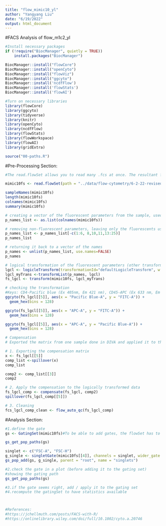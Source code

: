 ```yaml
---
title: "flow_mimic10_yl"
author: "Yangyang Liu"
date: "6/19/2022"
output: html_document
---
```

#FACS Analysis of flow_m1c2_yl

```r
#Install necessary packages
if (!require("BiocManager", quietly = TRUE))
    install.packages("BiocManager")

BiocManager::install("flowCore")
BiocManager::install("openCyto")
BiocManager::install("flowViz")
BiocManager::install("ggcyto")
BiocManager::install('ncdfFlow')
BiocManager::install('flowStats')
BiocManager::install('flowAI')

#Turn on necessary libraries
library(flowCore)
library(ggcyto)
library(tidyverse)
library(knitr)
library(openCyto)
library(ncdfFlow)
library(flowStats)
library(flowWorkspace)
library(flowAI)
library(gridExtra)

source("00-paths.R")
```

#Pre-Processing Section:

```r
#The read.flowSet allows you to read many .fcs at once. The resultant flowSet object will store the data from all these .fcs files.

mimic10fs <- read.flowSet(path = "../data/flow-cytometry/6-2-22-revised")

sampleNames(mimic10fs)
length(mimic10fs)
colnames(mimic10fs)
summary(mimic10fs)
```

```r
# creating a vector of the fluorescent parameters from the sample, used to do the transformation of the fluorescent parameters
p_names_list <- as.list(colnames(mimic10fs))

# removing non-fluorescent parameters, leaving only the fluorescents used in your set of FACS run
p_names_list <- p_names_list[-c(1:6, 8,10,11,13:25)] 
p_names_list

# returning it back to a vector of the names
p_names <- unlist(p_names_list, use.names=FALSE)
p_names

# logical transformation of the fluorescent parameters (other transformations eg. log, biexponential, etc can also be used)
lgcl <- logicleTransform(transformationId="defaultLogicleTransform", w = 0.5, t = 262144, m = 4.5, a = 0)
lgcl_myTrans <-transformList(p_names, lgcl)
fs_lgcl <- transform(mimic10fs, lgcl_myTrans)

# checking the transformation
#Keys: CD4-Pacific blue (Ex 405nm, Em 421 nm), CD45-APC (Ex 633 nm, Em 660 nm),CD8-FITC (Ex 488 nm, Em 519 nm)
ggcyto(fs_lgcl[[5]], aes(x = "Pacific Blue-A", y = "FITC-A")) +
  geom_hex(bins = 128)

ggcyto(fs_lgcl[[5]], aes(x = "APC-A", y = "FITC-A")) +
  geom_hex(bins = 128)

ggcyto(fs_lgcl[[5]], aes(x = "APC-A", y = "Pacific Blue-A")) +
  geom_hex(bins = 128)
```

```r
# Compensation
# Exported the matrix from one sample done in DIVA and applied it to the group

# 1. Exporting the compensation matrix
x <- fs_lgcl[[5]]
comp_list <-spillover(x)
comp_list

comp2 <- comp_list[[3]]
comp2

# 2. Apply the compensation to the logically transformed data
fs_lgcl_comp <- compensate(fs_lgcl, comp2)
spillover(fs_lgcl_comp[[5]])

# 3. Cleaning
fcs_lgcl_comp_clean <- flow_auto_qc(fs_lgcl_comp)
```

#Analysis Section:

```r
#1.define the gate
gs <- GatingSet(mimic10fs)#To be able to add gates, the flowSet has to be transformed to a GatingSet object with the GatingSet function

gs_get_pop_paths(gs)

singlet <- c("FSC-A", "FSC-H")
g_single <- singletGate(mimic10fs[[4]], channels = singlet, wider_gate = TRUE)
gs_pop_add(gs, g_single, parent = "root", name = "singlets")

#2.check the gate in a plot (before adding it to the gating set)
#showing the gating path
gs_get_pop_paths(gs)

#3.if the gate seems right, add / apply it to the gating set
#4.recompute the gatingSet to have statistics available



```

```r

```





```r
#References: 
#https://jchellmuth.com/posts/FACS-with-R/
#https://onlinelibrary.wiley.com/doi/full/10.1002/cyto.a.20746 

```

